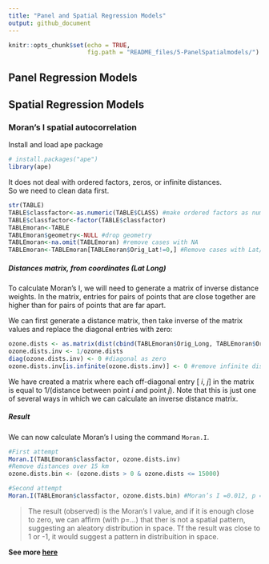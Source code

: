 ```yaml
---
title: "Panel and Spatial Regression Models"
output: github_document
---
```


```r
knitr::opts_chunk$set(echo = TRUE,
                      fig.path = "README_files/5-PanelSpatialmodels/")
```

## Panel Regression Models




## Spatial Regression Models

### Moran's I spatial autocorrelation   

Install and load ape package
```r
# install.packages("ape")
library(ape)
```

It does not deal with ordered factors, zeros, or infinite distances.  
So we need to clean data first.
```r
str(TABLE)
TABLE$classfactor<-as.numeric(TABLE$CLASS) #make ordered factors as numeric
TABLE$classfactor<-factor(TABLE$classfactor)
TABLEmoran<-TABLE
TABLEmoran$geometry<-NULL #drop geometry
TABLEmoran<-na.omit(TABLEmoran) #remove cases with NA
TABLEmoran<-TABLEmoran[TABLEmoran$Orig_Lat!=0,] #Remove cases with Lat/Lon equals to zero
```

##### Distances matrix, from coordinates (Lat Long)
To calculate Moran’s I, we will need to generate a matrix of inverse distance weights. In the matrix, entries for pairs of points that are close together are higher than for pairs of points that are far apart. 
  
We can first generate a distance matrix, then take inverse of the matrix values and replace the diagonal entries with zero:
```r
ozone.dists <- as.matrix(dist(cbind(TABLEmoran$Orig_Long, TABLEmoran$Orig_Lat)))
ozone.dists.inv <- 1/ozone.dists
diag(ozone.dists.inv) <- 0 #diagonal as zero
ozone.dists.inv[is.infinite(ozone.dists.inv)] <- 0 #remove infinite distances
```
We have created a matrix where each off-diagonal entry [ _i_, _j_] in the matrix is equal to 1/(distance between point _i_ and point _j_). Note that this is just one of several ways in which we can calculate an inverse distance matrix.  

##### Result
We can now calculate Moran’s I using the command `Moran.I`.
```r
#First attempt
Moran.I(TABLEmoran$classfactor, ozone.dists.inv)
#Remove distances over 15 km
ozone.dists.bin <- (ozone.dists > 0 & ozone.dists <= 15000)

#Second attempt
Moran.I(TABLEmoran$classfactor, ozone.dists.bin) #Moran’s I =0.012, p = .001
```

>The result (observed) is the Moran's I value, and if it is enough close to zero, we can affirm (with p=...) that ther is not a spatial pattern, suggesting an aleatory distribution in space.
Tf the result was close to 1 or -1, it would suggest a pattern in distribuition in space.


**See more [here](https://stats.idre.ucla.edu/r/faq/how-can-i-calculate-morans-i-in-r/)**
